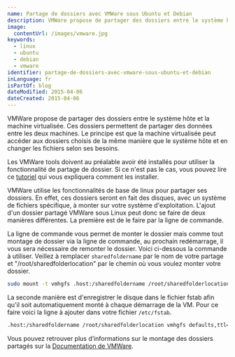 ```yaml
---
name: Partage de dossiers avec VMWare sous Ubuntu et Debian
description: VMWare propose de partager des dossiers entre le système hôte et la machine virtualisée. Ces dossiers permettent de partager des données entre les deux machines. Le principe est que la machine virtualisée peut accéder aux dossiers choisis de la même manière que le système hôte et en changer les fichiers selon ses besoins.
image:
  contentUrl: /images/vmware.jpg
keywords:
  - linux
  - ubuntu
  - debian
  - vmware
identifier: partage-de-dossiers-avec-vmware-sous-ubuntu-et-debian
inLanguage: fr
isPartOf: blog
dateModified: 2015-04-06
dateCreated: 2015-04-06
---
```


VMWare propose de partager des dossiers entre le système hôte et la machine virtualisée. Ces dossiers permettent de partager des données entre les deux machines. Le principe est que la machine virtualisée peut accéder aux dossiers choisis de la même manière que le système hôte et en changer les fichiers selon ses besoins.

Les VMWare tools doivent au préalable avoir été installés pour utiliser la fonctionnalité de partage de dossier. Si ce n'est pas le cas, vous pouvez lire ce [tutoriel](./installer-les-vmware-tools-sous-ubuntu-et-debian) qui vous expliquera comment les installer.

VMWare utilise les fonctionnalités de base de linux pour partager ses dossiers. En effet, ces dossiers seront en fait des disques, avec un système de fichiers spécifique, à monter sur votre système d'exploitation. L'ajout d'un dossier partagé VMWare sous Linux peut donc se faire de deux manières différentes. La première est de le faire par la ligne de commande.

La ligne de commande vous permet de monter le dossier mais comme tout montage de dossier via la ligne de commande, au prochain redémarrage, il vous sera nécessaire de remonter le dossier. Voici ci-dessous la commande à utiliser. Veillez à remplacer `sharedfoldername` par le nom de votre partage et "/root/sharedfolderlocation" par le chemin où vous voulez monter votre dossier.

```bash
sudo mount -t vmhgfs .host:/sharedfoldername /root/sharedfolderlocation
```

La seconde manière est d'enregistrer le disque dans le fichier fstab afin qu'il soit automatiquement monté à chaque démarrage de la VM. Pour ce faire voici la ligne à ajouter dans votre fichier `/etc/fstab`.

```bash
.host:/sharedfoldername /root/sharedfolderlocation vmhgfs defaults,ttl=5,uid=1000,gid=1000 0 0
```

Vous pouvez retrouver plus d’informations sur le montage des dossiers partagés sur la [Documentation de VMWare](https://pubs.vmware.com/workstation-9/index.jsp?topic=%2Fcom.vmware.ws.using.doc%2FGUID-AB5C80FE-9B8A-4899-8186-3DB8201B1758.html).
